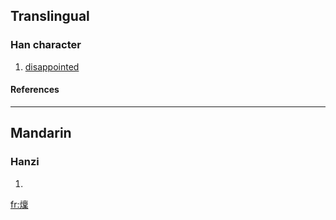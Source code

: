 {{see|燷}}

==Translingual==
===Han character===
{{Han char|rn=86|rad=火|as=13|sn=17|four=|canj=火卜田木 (FYWD)}}
# [[disappointed]]
====References====
{{Han ref|kx=0684.250|dkj=19463|hdz=32241.120|uh=71E3|ud=29155}}

----
==Mandarin==
===Hanzi===
{{cmn-hanzi|pin=[[lán]] ([[lan2]])|wg=lan<sup>2</sup>}}
# {{defn|Mandarin}}

[[fr:燣]]